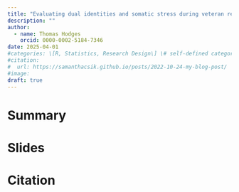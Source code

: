 ```yaml
---
title: "Evaluating dual identities and somatic stress during veteran reintegration"
description: ""
author:
  - name: Thomas Hodges
    orcid: 0000-0002-5184-7346
date: 2025-04-01
#categories: \[R, Statistics, Research Design\] \# self-defined categories
#citation: 
#  url: https://samanthacsik.github.io/posts/2022-10-24-my-blog-post/ 
#image: 
draft: true
---
```


# Summary

# Slides

# Citation
